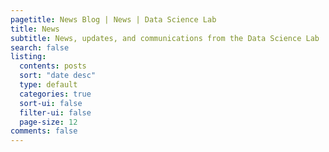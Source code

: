 ```yaml
---
pagetitle: News Blog | News | Data Science Lab
title: News
subtitle: News, updates, and communications from the Data Science Lab
search: false
listing:
  contents: posts
  sort: "date desc"
  type: default
  categories: true
  sort-ui: false
  filter-ui: false
  page-size: 12
comments: false
---
```


